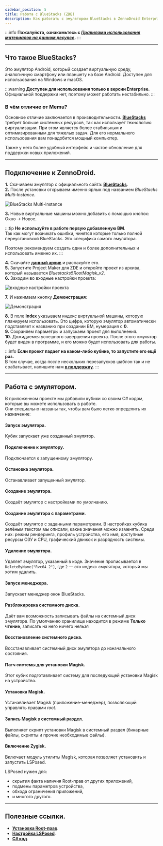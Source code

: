 ```yaml
---
sidebar_position: 5
title: Работа с BlueStacks (ZDE)
description: Как работать с эмулятором BlueStacks в ZennoDroid Enterprise.
---
```


:::info **Пожалуйста, ознакомьтесь с [*Правилами использования материалов на данном ресурсе*](../Disclaimer).**
:::
_______________________________________________
## Что такое BlueStacks?  
Это эмулятор Android, который создает виртуальную среду, аналогичную смартфону или планшету на базе Android. Доступен для использования на Windows и macOS.  

:::warning **Доступен для использования только в версии Enterprise.**  
Официальной поддержки нет, поэтому может работать нестабильно. 
:::

### В чём отличие от Memu?  
Основное отличие заключается в производительности. [**BlueStacks**](https://www.bluestacks.com/features.html) требует больше системных ресурсов, так как использует технологию виртуализации. При этом является более стабильным и оптимизированным для тяжелых задач. Для его нормального использования вам понадобится мощный компьютер.  

Также у него более удобный интерфейс и частое обновление для поддержки новых приложений.  
_______________________________________________
## Подключение к ZennoDroid.  
**1.** Скачиваем эмулятор с официального сайта: [**BlueStacks**](https://www.bluestacks.com/features.html).  
**2.** После установки открываем именно ярлык под названием *BlueStacks Multi-Instance*. 

![BlueStacks Multi-Instance](./assets/BlueStacks/BlueStacks_pic1.png)  

**3.** Новые виртуальные машины можно добавить с помощью кнопок: Окно → Новое.  

:::tip **Не используйте в работе первую добавленную ВМ.**  
Так как могут возникать ошибки, чинятся которые только полной переустановкой BlueStacks. Это специфика самого эмулятора.  

Поэтому рекомендуем создать один и более дополнительных и использовать именно их.
:::  

**4.** Скачайте [**данный архив**](./assets/BlueStacks_5_Root_ver.2.zip) и распакуйте его.  
**5.** Запустите Project Maker для ZDE и откройте проект из архива, который называется *Bluestacks5RootMagisk_v2*.  
**6.** Заходим во входные настройки проекта:  

![входные настройки проекта](./assets/BlueStacks/BlueStacks_pic2.png)   

**7.** И нажимаем кнопку **Демонстрация**:  

![Демонстрация](./assets/BlueStacks/BlueStacks_pic3.png)   

**8.** В поле **Index** указываем индекс виртуальной машины, которую планируем использовать. Это цифра, которую эмулятор автоматически подставляет к названию при создании ВМ, нумерация с **0**.  
**9.** Сохраняем параметры и запускаем проект для выполнения.  
**10.** Дожидаемся успешного завершения проекта. После этого эмулятор будет виден в программе, и его можно будет использовать для работы.  

:::info **Если проект падает на каком-либо кубике, то запустите его ещё раз.**  
В том случае, когда после нескольких перезапусков шаблон так и не срабатывает, напишите нам [**в поддержку**](https://helpdesk.zennolab.com/ru/conversation/new).
:::  
_______________________________________________
## Работа с эмулятором.  
В приложенном проекте мы добавили кубики со своим C# кодом, которые вы можете использовать в работе.  
Они специально названы так, чтобы вам было легко определить их назначение:  

#### Запуск эмулятора. 
Кубик запускает уже созданный эмулятор.  

#### Подключение к эмулятору.  
Подключается к запущенному эмулятору.  

#### Остановка эмулятора.  
Останавливает запущенный эмулятор.  

#### Создание эмулятора.  
Cоздаёт эмулятор с настройками по умолчанию.  

#### Создание эмулятора с параметрами.  
Создаёт эмулятор с заданными параметрами. В настройках кубика зелёным текстом мы описали, какие значения можно изменять. Среди них: режим рендеринга, профиль устройства, его имя, доступные ресурсы ОЗУ и CPU, графический движок и разрядность системы.  

#### Удаление эмулятора.  
Удаляет эмулятор, указанный в коде. Значение прописывается в `DeleteByName("Rvc64_2")`, где `2` — это индекс эмулятора, который мы хотим удалить.  

#### Запуск менеджера. 
Запускает менеджер окон BlueStacks.  

#### Разблокировка системного диска.  
Даёт вам возможность записывать файлы на системный диск эмулятора. По умолчанию хранилище находится в режиме **Только чтение**, записать на него ничего нельзя

#### Восстановление системного диска.   
Восстанавливает системный диск эмулятора до изначального состояния.

#### Патч системы для установки Magisk.  
Этот кубик подготавливает систему для последующей установки Magisk на устройство.

#### Установка Magisk.  
Устанавливает Magisk (приложение-менеджер), позволяющий управлять правами *root*.

#### Запись Magisk в системный раздел.  
Выполняет скрипт установки Magisk в системный раздел (бинарные файлы, скрипты и прочие необходимые файлы).

#### Включение Zygisk.  
Включает модуль утилиты Magisk, которая позволяет установить и запустить LSPosed.  

LSPosed нужен для:  
- скрытия факта наличия Root-прав от других приложений,  
- подмены параметров устройства,  
- обхода ограничения приложений,  
- и многого другого.  
_______________________________________________
## Полезные ссылки.  
- [**Установка Root-прав**](./Root).  
- [**Настройка LSPosed**](./LSPosed).  
- [**C# код**](../Project%20Editor/CustomCode/С).